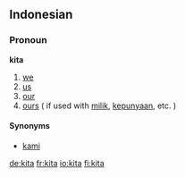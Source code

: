 == Indonesian ==
===Pronoun===
'''kita'''

# [[we]]
# [[us]]
# [[our]]
# [[ours]] ( if used with [[milik]], [[punya|kepunyaan]], etc. )

==== Synonyms ====
* [[kami]]

[[de:kita]]
[[fr:kita]]
[[io:kita]]
[[fi:kita]]